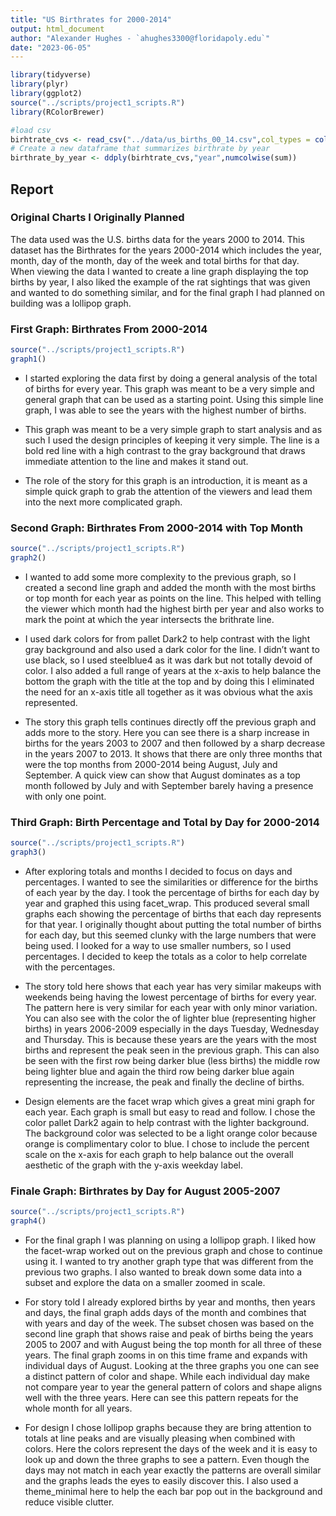 ```yaml
---
title: "US Birthrates for 2000-2014"
output: html_document
author: "Alexander Hughes - `ahughes3300@floridapoly.edu`"
date: "2023-06-05"
---
```



```r
library(tidyverse)
library(plyr)
library(ggplot2)
source("../scripts/project1_scripts.R")
library(RColorBrewer)

#load csv
birhtrate_cvs <- read_csv("../data/us_births_00_14.csv",col_types = cols())
# Create a new dataframe that summarizes birthrate by year
birthrate_by_year <- ddply(birhtrate_cvs,"year",numcolwise(sum))
```


## Report

### Original Charts I Originally Planned

The data used was the U.S. births data for the years 2000 to 2014. This dataset has the Birthrates for the years 2000-2014 which includes the year, month, day of the month, day of the week and total births for that day. When viewing the data I wanted to create a line graph displaying the top births by year, I also liked the example of the rat sightings that was given and wanted to do something similar, and for the final graph I had planned on building was a lollipop graph.

### First Graph: Birthrates From 2000-2014

```r
source("../scripts/project1_scripts.R")
graph1()
```

-   I started exploring the data first by doing a general analysis of the total of births for every year. This graph was meant to be a very simple and general graph that can be used as a starting point. Using this simple line graph, I was able to see the years with the highest number of births.

-   This graph was meant to be a very simple graph to start analysis and as such I used the design principles of keeping it very simple. The line is a bold red line with a high contrast to the gray background that draws immediate attention to the line and makes it stand out.

-   The role of the story for this graph is an introduction, it is meant as a simple quick graph to grab the attention of the viewers and lead them into the next more complicated graph.

### Second Graph: Birthrates From 2000-2014 with Top Month

```r
source("../scripts/project1_scripts.R")
graph2()
```

-   I wanted to add some more complexity to the previous graph, so I created a second line graph and added the month with the most births or top month for each year as points on the line. This helped with telling the viewer which month had the highest birth per year and also works to mark the point at which the year intersects the brithrate line.

-   I used dark colors for from pallet Dark2 to help contrast with the light gray background and also used a dark color for the line. I didn't want to use black, so I used steelblue4 as it was dark but not totally devoid of color. I also added a full range of years at the x-axis to help balance the bottom the graph with the title at the top and by doing this I eliminated the need for an x-axis title all together as it was obvious what the axis represented.

-   The story this graph tells continues directly off the previous graph and adds more to the story. Here you can see there is a sharp increase in births for the years 2003 to 2007 and then followed by a sharp decrease in the years 2007 to 2013. It shows that there are only three months that were the top months from 2000-2014 being August, July and September. A quick view can show that August dominates as a top month followed by July and with September barely having a presence with only one point.

### Third Graph: Birth Percentage and Total by Day for 2000-2014

```r
source("../scripts/project1_scripts.R")
graph3()
```

-   After exploring totals and months I decided to focus on days and percentages. I wanted to see the similarities or difference for the births of each year by the day. I took the percentage of births for each day by year and graphed this using facet_wrap. This produced several small graphs each showing the percentage of births that each day represents for that year. I originally thought about putting the total number of births for each day, but this seemed clunky with the large numbers that were being used. I looked for a way to use smaller numbers, so I used percentages. I decided to keep the totals as a color to help correlate with the percentages.

-   The story told here shows that each year has very similar makeups with weekends being having the lowest percentage of births for every year. The pattern here is very similar for each year with only minor variation. You can also see with the color the of lighter blue (representing higher births) in years 2006-2009 especially in the days Tuesday, Wednesday and Thursday. This is because these years are the years with the most births and represent the peak seen in the previous graph. This can also be seen with the first row being darker blue (less births) the middle row being lighter blue and again the third row being darker blue again representing the increase, the peak and finally the decline of births.

-   Design elements are the facet wrap which gives a great mini graph for each year. Each graph is small but easy to read and follow. I chose the color pallet Dark2 again to help contrast with the lighter background. The background color was selected to be a light orange color because orange is complimentary color to blue. I chose to include the percent scale on the x-axis for each graph to help balance out the overall aesthetic of the graph with the y-axis weekday label.

### Finale Graph: Birthrates by Day for August 2005-2007

```r
source("../scripts/project1_scripts.R")
graph4()
```

-   For the final graph I was planning on using a lollipop graph. I liked how the facet-wrap worked out on the previous graph and chose to continue using it. I wanted to try another graph type that was different from the previous two graphs. I also wanted to break down some data into a subset and explore the data on a smaller zoomed in scale.

-   For story told I already explored births by year and months, then years and days, the final graph adds days of the month and combines that with years and day of the week. The subset chosen was based on the second line graph that shows raise and peak of births being the years 2005 to 2007 and with August being the top month for all three of these years. The final graph zooms in on this time frame and expands with individual days of August. Looking at the three graphs you one can see a distinct pattern of color and shape. While each individual day make not compare year to year the general pattern of colors and shape aligns well with the three years. Here can see this pattern repeats for the whole month for all years.

-   For design I chose lollipop graphs because they are bring attention to totals at line peaks and are visually pleasing when combined with colors. Here the colors represent the days of the week and it is easy to look up and down the three graphs to see a pattern. Even though the days may not match in each year exactly the patterns are overall similar and the graphs leads the eyes to easily discover this. I also used a theme_minimal here to help the each bar pop out in the background and reduce visible clutter.
